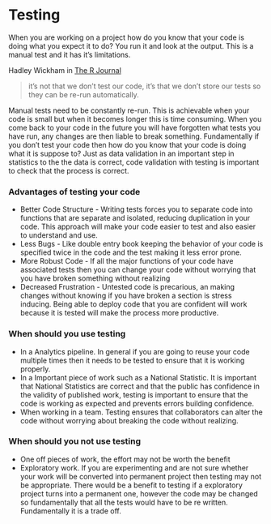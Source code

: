 # Testing {#Testing}

When you are working on a project how do you know that your code is doing what you expect it to do? You run it and look at the output. This is a manual test and it has it's limitations.

Hadley Wickham in [The R Journal](https://rjournal.github.io/archive/2011-1/RJournal_2011-1.pdf#page=5)

> it’s not that we don’t test our
code, it’s that we don’t store our tests so they can be
re-run automatically.

Manual tests need to be constantly re-run. This is achievable when your code is small but when it becomes longer this is time consuming. When you come back to your code in the future you will have forgotten what tests you have run, any changes are then liable to break something. Fundamentally if you don't test your code then how do you know that your code is doing what it is suppose to? Just as data validation in an important step in statistics to the the data is correct, code validation with testing is important to check that the process is correct.

### Advantages of testing your code

* Better Code Structure - Writing tests forces you to separate code into functions that are separate and isolated, reducing duplication in your code. This approach will make your code easier to test and also easier to understand and use.
* Less Bugs - Like double entry book keeping the behavior of your code is specified twice in the code and the test making it less error prone.
* More Robust Code - If all the major functions of your code have associated tests then you can change your code without worrying that you have broken something without realizing
* Decreased Frustration - Untested code is precarious, an making changes without knowing if you have broken a section is stress inducing. Being able to deploy code that you are confident will work because it is tested will make the process more productive.

### When should you use testing
* In a Analytics pipeline. In general if you are going to reuse your code multiple times then it needs to be tested to ensure that it is working properly.
* In a Important piece of work such as a National Statistic. It is important that National Statistics are correct and that the public has confidence in the validity of published work, testing is important to ensure that the code is working as expected and prevents errors building confidence.
* When working in a team. Testing ensures that collaborators can alter the code without worrying about breaking the code without realizing.

### When should you not use testing

* One off pieces of work, the effort may not be worth the benefit
* Exploratory work. If you are experimenting and are not sure whether your work will be converted into permanent project then testing may not be appropriate. There would be a benefit to testing if a exploratory project turns into a permanent one, however the code may be changed so fundamentally that all the tests would have to be re written. Fundamentally it is a trade off.
